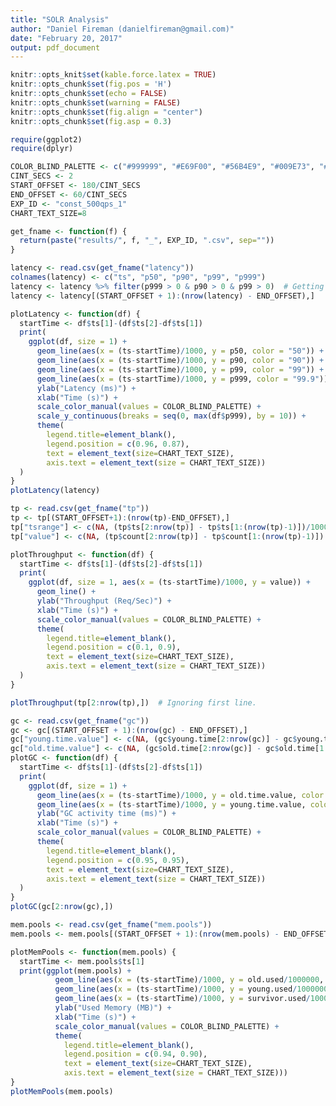 ```yaml
---
title: "SOLR Analysis"
author: "Daniel Fireman (danielfireman@gmail.com)"
date: "February 20, 2017"
output: pdf_document
---
```



```r
knitr::opts_knit$set(kable.force.latex = TRUE)
knitr::opts_chunk$set(fig.pos = 'H')
knitr::opts_chunk$set(echo = FALSE)
knitr::opts_chunk$set(warning = FALSE)
knitr::opts_chunk$set(fig.align = "center")
knitr::opts_chunk$set(fig.asp = 0.3)

require(ggplot2)
require(dplyr)

COLOR_BLIND_PALETTE <- c("#999999", "#E69F00", "#56B4E9", "#009E73", "#F0E442", "#0072B2", "#D55E00", "#CC79A7")
CINT_SECS <- 2
START_OFFSET <- 180/CINT_SECS
END_OFFSET <- 60/CINT_SECS
EXP_ID <- "const_500qps_1"
CHART_TEXT_SIZE=8

get_fname <- function(f) {
  return(paste("results/", f, "_", EXP_ID, ".csv", sep=""))
}
```

```r
latency <- read.csv(get_fname("latency"))
colnames(latency) <- c("ts", "p50", "p90", "p99", "p999")
latency <- latency %>% filter(p999 > 0 & p90 > 0 & p99 > 0)  # Getting rid of noise.
latency <- latency[(START_OFFSET + 1):(nrow(latency) - END_OFFSET),]

plotLatency <- function(df) {
  startTime <- df$ts[1]-(df$ts[2]-df$ts[1])
  print(
    ggplot(df, size = 1) +
      geom_line(aes(x = (ts-startTime)/1000, y = p50, color = "50")) +
      geom_line(aes(x = (ts-startTime)/1000, y = p90, color = "90")) +
      geom_line(aes(x = (ts-startTime)/1000, y = p99, color = "99")) +
      geom_line(aes(x = (ts-startTime)/1000, y = p999, color = "99.9")) +
      ylab("Latency (ms)") +
      xlab("Time (s)") +
      scale_color_manual(values = COLOR_BLIND_PALETTE) +
      scale_y_continuous(breaks = seq(0, max(df$p999), by = 10)) +
      theme(
        legend.title=element_blank(),
        legend.position = c(0.96, 0.87),
        text = element_text(size=CHART_TEXT_SIZE),
        axis.text = element_text(size = CHART_TEXT_SIZE))
  )
}
plotLatency(latency)
```


```r
tp <- read.csv(get_fname("tp"))
tp <- tp[(START_OFFSET+1):(nrow(tp)-END_OFFSET),]
tp["tsrange"] <- c(NA, (tp$ts[2:nrow(tp)] - tp$ts[1:(nrow(tp)-1)])/1000)
tp["value"] <- c(NA, (tp$count[2:nrow(tp)] - tp$count[1:(nrow(tp)-1)]) / tp$tsrange[2:nrow(tp)])

plotThroughput <- function(df) {
  startTime <- df$ts[1]-(df$ts[2]-df$ts[1])
  print(
    ggplot(df, size = 1, aes(x = (ts-startTime)/1000, y = value)) +
      geom_line() +
      ylab("Throughput (Req/Sec)") +
      xlab("Time (s)") +
      scale_color_manual(values = COLOR_BLIND_PALETTE) +
      theme(
        legend.title=element_blank(),
        legend.position = c(0.1, 0.9),
        text = element_text(size=CHART_TEXT_SIZE),
        axis.text = element_text(size = CHART_TEXT_SIZE))
  )
}

plotThroughput(tp[2:nrow(tp),])  # Ignoring first line.
```
```r
gc <- read.csv(get_fname("gc"))
gc <- gc[(START_OFFSET + 1):(nrow(gc) - END_OFFSET),]
gc["young.time.value"] <- c(NA, (gc$young.time[2:nrow(gc)] - gc$young.time[1:(nrow(gc)-1)]))
gc["old.time.value"] <- c(NA, (gc$old.time[2:nrow(gc)] - gc$old.time[1:(nrow(gc)-1)]))
plotGC <- function(df) {
  startTime <- df$ts[1]-(df$ts[2]-df$ts[1])
  print(
    ggplot(df, size = 1) +
      geom_line(aes(x = (ts-startTime)/1000, y = old.time.value, color = "Tenured")) +
      geom_line(aes(x = (ts-startTime)/1000, y = young.time.value, color = "Young")) +
      ylab("GC activity time (ms)") +
      xlab("Time (s)") +
      scale_color_manual(values = COLOR_BLIND_PALETTE) +
      theme(
        legend.title=element_blank(),
        legend.position = c(0.95, 0.95),
        text = element_text(size=CHART_TEXT_SIZE),
        axis.text = element_text(size = CHART_TEXT_SIZE))
  )
}
plotGC(gc[2:nrow(gc),])
```

```r
mem.pools <- read.csv(get_fname("mem.pools"))
mem.pools <- mem.pools[(START_OFFSET + 1):(nrow(mem.pools) - END_OFFSET),]

plotMemPools <- function(mem.pools) {
  startTime <- mem.pools$ts[1]
  print(ggplot(mem.pools) +
          geom_line(aes(x = (ts-startTime)/1000, y = old.used/1000000, color="Tenured")) +
          geom_line(aes(x = (ts-startTime)/1000, y = young.used/1000000, color="Eden")) +
          geom_line(aes(x = (ts-startTime)/1000, y = survivor.used/1000000, color="Survivor")) +
          ylab("Used Memory (MB)") +
          xlab("Time (s)") +
          scale_color_manual(values = COLOR_BLIND_PALETTE) +
          theme(
            legend.title=element_blank(),
            legend.position = c(0.94, 0.90),
            text = element_text(size=CHART_TEXT_SIZE),
            axis.text = element_text(size = CHART_TEXT_SIZE)))
}
plotMemPools(mem.pools)
```

